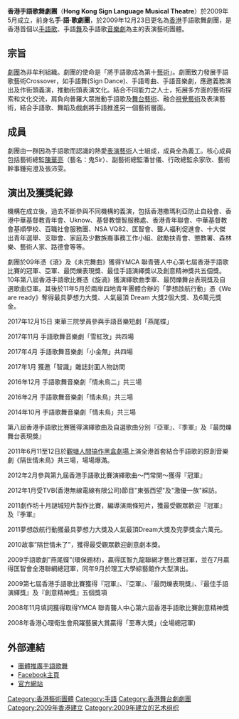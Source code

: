 {{unreferenced|time=2013-11-24T11:26:48+00:00}}
'''香港手語歌舞劇團'''（'''Hong Kong Sign Language Musical Theatre'''）於2009年5月成立，前身名'''手‧語‧歌劇團'''，於2009年12月23日更名為[[香港|香港]]手語歌舞劇團，是香港首個以[[手語|手語]][[歌|歌]]、手語[[舞|舞]]及手語歌[[音樂劇|音樂劇]]為主的表演藝術團體。

==宗旨==
[[劇團|劇團]]為非牟利組織。劇團的使命是「將手語歌成為第十[[藝術|藝術]]」。劇團致力發展手語歌藝術Crossover，如手語舞(Sign Dance)、手語粵曲、手語音樂劇，應邀義務演出及作街頭義演，推動街頭表演文化。結合不同能力之人士，拓展多方面的藝術探索和文化交流，肩負向普羅大眾推動手語歌及[[舞台藝術|舞台藝術]]、融合[[視覺藝術|視覺藝術]]及表演藝術，結合手語歌、舞蹈及戲劇將手語推進另一個藝術層面。

==成員==
劇團由一群因為手語歌而認識的熱愛[[表演藝術|表演藝術]]人士組成，成員全為義工。核心成員包括藝術總監[[陳華亮|陳華亮]]（藝名：鬼Sir）、副藝術總監潘甘儀、行政總監余家欣、藝術幹事鍾宛澄及張沛雯。

==演出及獲獎紀錄==
機構在成立後，過去不斷參與不同機構的義演，包括香港撒瑪利亞防止自殺會、香港中華基督教青年會、Uknow、基督教懷智服務處、香港青年聯會、中華基督教會基順學校、百職社會服務團、NSA VQ82、匡智會、聾人福利促進會、十大傑出青年選舉、支聯會、家庭及少數族裔事務工作小組、啟勵扶青會、懲教署、森林樂、藝術人家、路德會等等。

劇團於09年憑《滾》及《未完舞曲》獲得YMCA 聯青聾人中心第七屆香港手語歌比賽的冠軍、亞軍、最閃爍表現獎、最佳手語演繹獎以及創意精神獎共五個獎。10年第八屆香港手語歌比賽憑《旋渦》獲演繹歌曲季軍、最閃爍舞台表現獎及自選歌曲亞軍。其後於11年5月於兩岸四地青年團體合辦的「夢想啟航行動」憑《We are ready》奪得最具夢想力大獎、人氣最頂 Dream 大獎2個大獎、及6萬元獎金。


2017年12月15日 東華三院學員參與手語音樂短劇「燕尾蝶」

2017年11月 手語歌舞音樂劇「雪紅玫」共四場

2017年4月 手語歌舞音樂劇「小金無」共四場

2017年1月 獲邀「智識」雜誌封面人物訪問

2016年12月 手語歌舞音樂劇「情未鳥二」共三場

2016年2月 手語歌舞音樂劇「情未鳥」共三場

2014年10月 手語歌舞音樂劇「情未鳥」共三場

第八屆香港手語歌比賽獲得演繹歌曲及自選歌曲分別『亞軍』、『季軍』及『最閃爍舞台表現獎』

2011年6月11至12日於[[觀塘|觀塘]][[人間搞作黑盒劇場|人間搞作黑盒劇場]]上演全港首套結合手語歌的原創音樂劇《隔世情未鳥》共三場，場場爆滿。

2012年2月參與第九屆香港手語歌比賽演繹歌曲～門常開～獲得『冠軍』

2012年1月受TVB(香港無線電線有限公司)節目"東張西望"及"激優一族"綵訪。

2011劇作坊十月謎城短片製作比賽，編導演兩條短片，獲最受觀眾歡迎『冠軍』及『季軍』

2011夢想啟航行動獲最具夢想力大獎及人氣最頂Dream大獎及完夢獎金六萬元。

2010故事”隔世情未了”，獲得最受觀眾歡迎創意劇本獎。

2009手語歌劇”燕尾蝶”(環保題材)，贏得匡智九龍聯網才藝比賽冠軍，並在7月贏得匡智會全港聯網總冠軍，同年9月於理工大學綜藝館作大型演出。

2009第七屆香港手語歌比賽獲得『冠軍』、『亞軍』、『最閃爍表現獎』、『最佳手語演繹獎』及『創意精神獎』五個獎項

2008年11月填詞獲得取得YMCA 聯青聾人中心第六屆香港手語歌比賽創意精神獎

2008年香港心理衛生會飛躍藝展大賞贏得「至專大獎」(全場總冠軍)

==外部連結==
* [http://news.sina.com.hk/news/20120216/-19-2578775/1.html 團體推廣手語歌舞]{{dead link|date=2018年5月 |bot=InternetArchiveBot |fix-attempted=yes }}
* [http://www.facebook.com/pages/%E9%A6%99%E6%B8%AF%E6%89%8B%E8%AA%9E%E6%AD%8C%E8%88%9E%E5%8A%87%E5%9C%98/136710116387222?sk=info Facebook主頁]
* [http://hkslmt.com 官方網站]

[[Category:香港藝術團體|Category:香港藝術團體]]
[[Category:手語|Category:手語]]
[[Category:香港舞台劇劇團|Category:香港舞台劇劇團]]
[[Category:2009年香港建立|Category:2009年香港建立]]
[[Category:2009年建立的艺术组织|Category:2009年建立的艺术组织]]